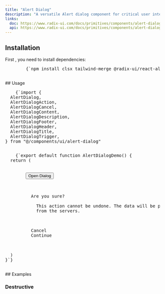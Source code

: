 ```yaml
---
title: "Alert Dialog"
description: "A versatile Alert dialog component for critical user interactions."
links:
  doc: https://www.radix-ui.com/docs/primitives/components/alert-dialog
  api: https://www.radix-ui.com/docs/primitives/components/alert-dialog#api-reference
---
```


<ComponentPreview name="alert-dialog-demo" />

## Installation

<div className="not-prose px-4 md:px-0">
  <Step>
    <StepItem title="Install Dependencies">
      First , you need to install dependencies:
      <Pre className="language-bash">
        {`npm install clsx tailwind-merge @radix-ui/react-alert-dialog class-variance-authority`}
      </Pre>
    </StepItem>
    <StepItem title="Create utils.ts">
      <ComponentUtilsText />
      <ComponentUtils />
    </StepItem>
    <StepItem title="Create Alert dialog Component">
      <ComponentSource name="alert-dialog-demo" />
    </StepItem>
  </Step>
</div>
## Usage
<div className="not-prose space-y-6">
  <Pre>
    {`import {
  AlertDialog,
  AlertDialogAction,
  AlertDialogCancel,
  AlertDialogContent,
  AlertDialogDescription,
  AlertDialogFooter,
  AlertDialogHeader,
  AlertDialogTitle,
  AlertDialogTrigger,
} from "@/components/ui/alert-dialog"
  </Pre>
  <Pre>
    {`export default function AlertDialogDemo() {
  return (
    <AlertDialog>
      <AlertDialogTrigger asChild>
        <Button variant="outline">Open Dialog</Button>
      </AlertDialogTrigger>
      <AlertDialogContent>
        <AlertDialogHeader>
          <AlertDialogTitle>Are you sure?</AlertDialogTitle>
          <AlertDialogDescription>
            This action cannot be undone. The data will be permanently deleted
            from the servers.
          </AlertDialogDescription>
        </AlertDialogHeader>
        <AlertDialogFooter>
          <AlertDialogCancel>Cancel</AlertDialogCancel>
          <AlertDialogAction>Continue</AlertDialogAction>
        </AlertDialogFooter>
      </AlertDialogContent>
    </AlertDialog>
  )
}`}
  </Pre>
</div>
## Examples

### Destructive

<ComponentPreview name="alert-dialog" variant="destructive" />
